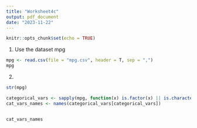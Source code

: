 ```yaml
---
title: "Worksheet4c"
output: pdf_document
date: "2023-11-22"
---
```


```r
knitr::opts_chunk$set(echo = TRUE)
```

1. Use the dataset mpg
```r


mpg <- read.csv(file = "mpg.csv", header = T, sep = ",")
mpg
```

2.

```r


str(mpg)

categorical_vars <- sapply(mpg, function(x) is.factor(x) || is.character(x))
cat_vars_names <- names(categorical_vars[categorical_vars])


cat_vars_names
```

